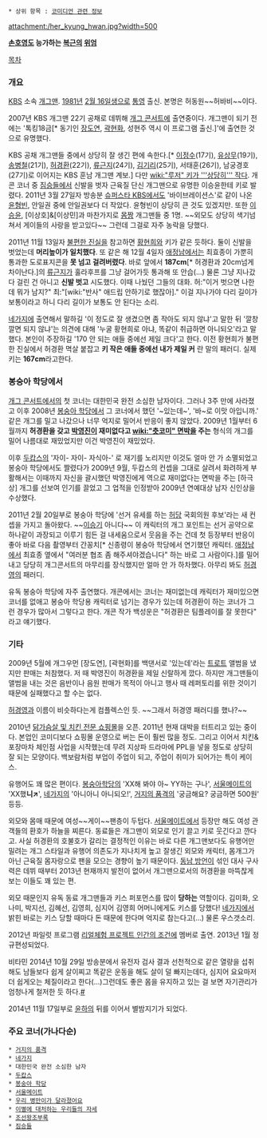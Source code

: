  * 상위 항목 : [[코미디언 관련 정보]]
attachment:/her_kyung_hwan.jpg?width=500

'''[[손호영]]도 능가하는 [[복근]]의 [[위엄]]'''

[[목차]]

=== 개요 ===
[[KBS]] 소속 [[개그맨]]. [[1981년]] [[2월 16일]]생으로 [[통영]] 출신. 본명은 허동원~~허바비~~이다.

2007년 KBS 개그맨 22기 공채로 데뷔해 [[개그 콘서트]]에 출연중이다. 개그맨이 되기 전에는 '톡킹18금[* 동기인 [[장도연]], [[곽현화]], 성현주 역시 이 프로그램 출신.]'에 출연한 것으로 유명했다.

KBS 공채 개그맨들 중에서 상당히 잘 생긴 편에 속한다.[* [[이정수]](17기), [[유상무]](19기), [[송병철]](21기), [[허경환]](22기), [[류근지]](24기), [[김기리]](25기), 서태훈(26기), 남궁경호(27기)로 이어지는 KBS 훈남 개그맨 계보.] 다만 [[wiki:"루저" 키가 '''상당히''' 작다]]. 개콘 코너 중 [[짐승들]]에서 신발을 벗자 근육질 단신 개그맨으로 유명한 이승윤한테 키로 발렸다. 2011년 3월 27일자 방송분 [[슈퍼스타 KBS]]에서도 '바이브레이션스'로 같이 나온 [[윤형빈]], 안일권 중에 안일권보다 더 작았다. 윤형빈이 상당히 큰 것도 있겠지만. 또한 [[이승윤]], [이상호]&[이상민]과 마찬가지로 [[몸짱]] 개그맨들 중 1명. ~~외모도 상당히 색기넘쳐서 게이들의 사랑을 받고있다~~ 그런데 그걸로 자주 농락을 당했다.

2011년 11월 13일자 [[불편한 진실]]을 참고하면 [[황현희]]와 키가 같은 듯하다. 둘이 신발을 벗었는데 '''머리높이가 일치했다'''. 또 같은 해 12월 4일자 [[애정남]]에서는 최효종이 가뿐히 통과한 도로표지콘을 '''못 넘고 걸려버렸다'''. 바로 앞에서 '''187cm'''[* 허경환과 20cm넘게 차이난다.]의 [[류근지]]가 훌라후프를 그냥 걸어가듯 통과해 또 안습(...) 물론 그냥 지나갔다 걸린 건 아니고 '''신발 벗고''' 시도했다. 이때 나눴던 그들의 대화. 허:"이거 벗으면 나한데 뭐가 남지?" 최:"[wiki:"반사" 애드립 안하기로 했잖아]." 이걸 지나가야 다리 길이가 보통이라고 하니 다리 길이가 보통도 안 된다는 소리.

[[네가지]]에 출연해서 말하길 '이 정도로 잘 생겼으면 좀 작아도 되지 않냐'고 말한 뒤 '깔창 깔면 되지 않냐'는 의견에 대해 '누굴 황현희로 아냐, 똑같이 취급하면 아니되오'라고 말했다. 본인이 주장하길 '170 안 되는 애들 중에선 제일 크다'고 한다. 이전 황현희가 불편한 진실에서 허경환 멱살 붙잡고 '''키 작은 애들 중에선 내가 제일 커''' 란 말의 패러디.
실제키는 '''167cm'''라고한다.
=== 봉숭아 학당에서 ===
[[개그 콘서트]]에서의 첫 코너는 대한민국 완전 소심한 남자이다. 그러나 3주 만에 사라졌고 이후 2008년 [[봉숭아 학당]]에서 그 코너에서 했던 '~있는데~', '바~로 이맛 아입니까.' 같은 개그를 밀고 나갔으나 너무 억지로 밀어서 반응이 좋지 않았다. 2009년 1월부터 6월까지 '''허경환을 갖고 [[박영진]]이 재미없다고 [[wiki:"츳코미" 면박]]을 주는''' 형식의 개그를 밀어 나름대로 재밌었지만 이건 박영진이 재밌었다.

이후 [[두캅스]]의 '자이- 자이- 자식아-' 로 재기를 노리지만 이것도 얼마 안 가 소멸되었고 봉숭아 학당에서도 짤렸다가 2009년 9월, 두캅스의 컨셉을 그대로 살려서 화려하게 부활해서는 이때까지 자신을 괄시했던 박영진에게 역으로 재미없다는 면박을 주는 [하극상] 개그를 선보여 인기를 끌었고 그 업적을 인정받아 2009년 연예대상 남자 신인상을 수상했다.

2011년 2월 20일부로 봉숭아 학당에 '선거 유세를 하는 [[허당]] 국회의원 후보'라는 새 컨셉을 가지고 돌아왔다. ~~[[이승기]] 아니다~~ 이 캐릭터의 개그 포인트는 선거 공약으로 하나같이 과장되고 이루기 힘든 걸 내세움으로서 웃음을 주는 건데 첫 등장부터 반응이 좋아 바로 다음 촬영부터 간꽁치[* 신종령이 봉숭아 학당에서 연기했던 캐릭터. [[애정남]]에서 최효종 옆에서 "여러분 협조 좀 해주셔야겠습니다" 하는 바로 그 사람이다.]를 밀어내고 당당히 개그콘서트의 마무리를 장식했지만 얼마 안 가 하차했다. 아무리 봐도 [[허경영]]의 패러디.

유독 봉숭아 학당에 자주 출연했다. 개콘에서는 코너는 재미없는데 캐릭터가 재미있으면 코너를 없애고 봉숭아 학당용 캐릭터로 넘기는 경우가 있는데 허경환이 하는 코너가 그런 경우가 많아서 그렇다고 한다. 개콘 작가 백성운은 "허경환은 팀플레이를 잘 못한다" 라고 얘기했다.

=== 기타 ===
2009년 5월에 개그우먼 [장도연], [곽현화]를 백댄서로 '있는데'라는 [[트로트]] 앨범을 냈지만 판매는 처참했다. 저 때 박영진이 허경환을 제일 신랄하게 깠다. 하지만 개그맨들이 앨범을 내는 것은 음반이나 음원 판매가 목적이 아니고 행사 때 레퍼토리를 위한 것이기 때문에 실패했다고 할 수는 없다.

[[허경영]]과 이름이 비슷하다는게 컴플렉스인 듯. ~~그래서 허경영 패러디를 했나?~~

2010년 [http://www.heodak.com/ 닭가슴살 및 치킨 전문 쇼핑몰]을 오픈. 2011년 현재 대박을 터트리고 있는 중이다. 본업인 코미디보다 쇼핑몰 운영으로 버는 돈이 훨씬 많을 정도. 그리고 이어서 치킨&포장마차 체인점 사업을 시작했는데 무려 지상파 드라마에 PPL을 넣을 정도로 상당히 잘 되는 모양이다. 백보람처럼 부업이 주업이 되고, 주업이 취미가 되어가는 특이 케이스. 

유행어도 꽤 많은 편이다. [[봉숭아학당]]의 'XX해 봐야 아~ YY하는 구나', [[서울메이트]]의 'XX했'''니↗'''', [[네가지]]의 '아니아니 아니되오!', [[거지의 품격]]의 '궁금해요? 궁금하면 500원' 등등.

외모와 몸매 때문에 여성~~게이~~팬층이 두텁다. [[서울메이트]]에서 등장만 해도 여성 관객들의 환호가 하늘을 찌른다. 동료들은 개그맨이 외모로 인기 끌고 키로 웃긴다고 깐다고. 사실 허경환의 호불호가 갈리는 결정적인 이유는 바로 다른 개그맨보다도 유행어만 밀려는 개그 스타일과 유행어 의존도가 지나치게 높고 잘생긴 외모와 캐릭터, 몸개그가 아닌 근육질 몸자랑으로 팬을 모으는 경향이 높기 때문이다. [[동남 방언]]이 섞인 대사 구사력은 데뷔 때부터 2013년 현재까지 발전이 없어서 개그맨으로서의 허경환을 마뜩찮게 보는 이들도 꽤 있는 편.

외모 때문인지 유독 동료 개그맨들과 키스 퍼포먼스를 많이 '''당하는''' 역할이다. 김미화, 오나미, 박지선, 김혜선, 김영희, 심지어 김영희 어머니에게도 키스를 당했다! [[네가지]]에서 밝힌 바로는 키스 당할 때마다 돈 때문에 한다며 억지로 참는다고(...) 물론 우스갯소리.

2012년 파일럿 프로그램 [[리얼체험 프로젝트 인간의 조건]]에 멤버로 출연. 2013년 1월 정규편성되었다.

비타민 2014년 10월 29일 방송분에서 유전자 검사 결과 선천적으로 같은 열량을 섭취해도 남들보다 쉽게 살이찌고 똑같은 운동을 해도 살이 덜 빠지는데다, 심지어 요요마저 더 쉽게오는 체질이라고 한다(...)그런데도 좋은 몸을 유지하고 있는 걸 보면 자기관리가 엄청나게 철저한 듯 하다.[http://mlbpark.donga.com/mbs/articleV.php?mbsC=bullpen2&mbsIdx=1341402&cpage=1&mbsW=&select=&opt=&keyword= #] 

2014년 11월 17일부로 [[윤하]]의 뒤를 이어서 별밤지기가 되었다.
=== 주요 코너(가나다순) ===
 * [[거지의 품격]]
 * [[네가지]]
 * 대한민국 완전 소심한 남자
 * [[두캅스]]
 * [[봉숭아 학당]]
 * [[서울메이트]]
 * [[우리 병만이가 달라졌어요]]
 * [[이별에 대처하는 우리들의 자세]]
 * [[조선왕조부록]]
 * [[짐승들]]

